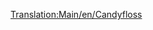 [[Translation:Main/en/Candyfloss]]
{{fr/Cargaison|nom=Barbe à papa
|image=CandyflossForest.png
|produit=[[Main/fr/Forêt de barbe à papa|Forêt de barbe à papa]]
|accepté=[[Main/en/Usine de bonbons/F|Usine de bonbons]]
}}
{{fr/Amorce}}